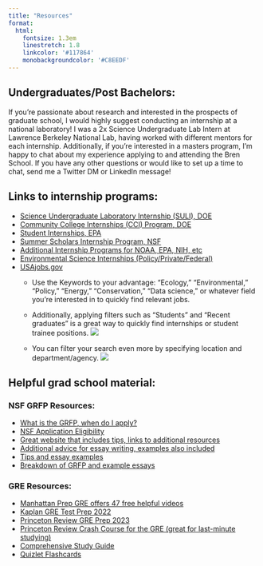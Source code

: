 ```yaml
---
title: "Resources"
format:
  html: 
    fontsize: 1.3em
    linestretch: 1.8
    linkcolor: '#117864'
    monobackgroundcolor: '#C8EEDF' 
---
```


## Undergraduates/Post Bachelors:

If you're passionate about research and interested in the prospects of graduate school, I would highly suggest conducting an internship at a national laboratory! I was a 2x Science Undergraduate Lab Intern at Lawrence Berkeley National Lab, having worked with different mentors for each internship. Additionally, if you're interested in a masters program, I'm happy to chat about my experience applying to and attending the Bren School. If you have any other questions or would like to set up a time to chat, send me a Twitter DM or LinkedIn message!

## Links to internship programs:

-   [Science Undergraduate Laboratory Internship (SULI), DOE](https://science.osti.gov/wdts/suli/)
-   [Community College Internships (CCI) Program, DOE](https://science.osti.gov/wdts/cci)
-   [Student Internships, EPA](https://www.epa.gov/careers/student-internships)
-   [Summer Scholars Internship Program, NSF](https://www.nsf.gov/od/oia/activities/interns/)
-   [Additional Internship Programs for NOAA, EPA, NIH, etc](https://stemundergrads.science.gov/)
-   [Environmental Science Internships (Policy/Private/Federal)](https://www.environmentalscience.org/internships)
-   [USAjobs.gov](https://www.usajobs.gov/)
    -   Use the Keywords to your advantage: "Ecology," "Environmental," "Policy," "Energy," "Conservation," "Data science," or whatever field you're interested in to quickly find relevant jobs.

    -   Additionally, applying filters such as "Students" and "Recent graduates" is a great way to quickly find internships or student trainee positions. ![](images/USAjobs-filters.jpg)

    -   You can filter your search even more by specifying location and department/agency. ![](images/USAjobs-location-dept-agency.jpg)

## Helpful grad school material:

### NSF GRFP Resources:

-   [What is the GRFP, when do I apply?](https://underthecblog.org/2017/10/03/resources-and-tips-for-the-nsf-grfp/)
-   [NSF Application Eligibility](https://www.nsfgrfp.org/applicants/applicant-eligibility/)
-   [Great website that includes tips, links to additional resources](https://www.alexhunterlang.com/nsf-fellowship)
-   [Additional advice for essay writing, examples also included](http://www.malloryladd.com/nsf-grfp-advice.html)
-   [Tips and essay examples](https://jef.works/blog/2017/10/15/NSF-GRFP-application-tips-and-example/)
-   [Breakdown of GRFP and example essays](https://www.megaphage.com/single-post/NSF)

### GRE Resources:

-   [Manhattan Prep GRE offers 47 free helpful videos](https://www.youtube.com/watch?v=s3HQKc8pqHQ&list=PLYZACiD6j3VsFlDR68gbF9CK9gZedcPbY)
-   [Kaplan GRE Test Prep 2022](https://www.barnesandnoble.com/w/gre-prep-plus-2023-includes-6-practice-tests-1500-practice-questions-online-access-to-a-500-question-bank-and-video-tutorials-kaplan-test-prep/1142526871?ean=9781506282039)
-   [Princeton Review GRE Prep 2023](https://www.barnesandnoble.com/w/gre-prep-plus-2023-includes-6-practice-tests-1500-practice-questions-online-access-to-a-500-question-bank-and-video-tutorials-kaplan-test-prep/1142526871?ean=9781506282039)
-   [Princeton Review Crash Course for the GRE (great for last-minute studying)](https://www.barnesandnoble.com/w/crash-course-for-the-gre-6th-edition-the-princeton-review/1131086432?ean=9780451487841)
-   [Comprehensive Study Guide](https://www.discoverbusiness.us/resources/gre/#2)
-   [Quizlet Flashcards](https://quizlet.com/subject/gre/)
